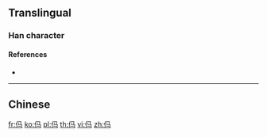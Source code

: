 {{character info/new}}
==Translingual==

===Han character===
{{Han char|rn=9|rad=人|as=03|sn=5|four=|canj=ONVM|ids=⿰亻马}}

====References====
* {{Han ref|kx=0094.051|uh=3437|ud=13367}}

----

==Chinese==
{{zh-see|傌}}

[[fr:㐷]]
[[ko:㐷]]
[[pl:㐷]]
[[th:㐷]]
[[vi:㐷]]
[[zh:㐷]]